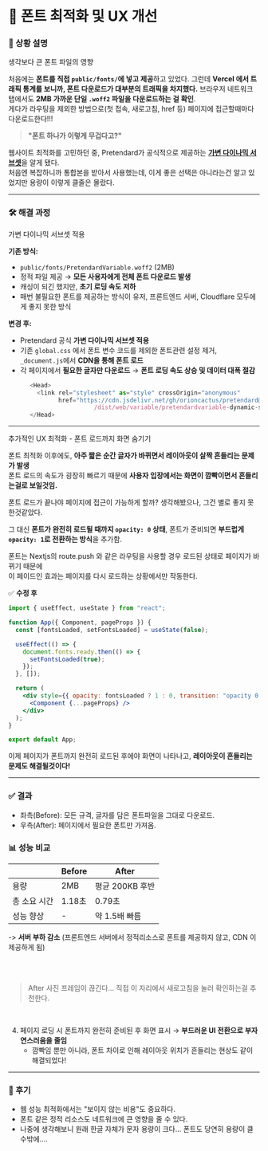 
# 🚀 폰트 최적화 및 UX 개선

### 📝 상황 설명

생각보다 큰 폰트 파일의 영향

처음에는 **폰트를 직접 `public/fonts/`에 넣고 제공**하고 있었다.
그런데 **Vercel 에서 트래픽 통계를 보니까, 폰트 다운로드가 대부분의 트래픽을 차지했다.**
브라우저 네트워크 탭에서도 **2MB 가까운 단일 `.woff2` 파일을 다운로드하는 걸 확인**.<br/>
게다가 라우팅을 제외한 방법으로(첫 접속, 새로고침, href 등) <span className="text-red-500 font-semibold">페이지에  접근할때마다</span> 다운로드한다!!!

>  **"폰트 하나가 이렇게 무겁다고?"**

웹사이트 최적화를 고민하던 중, Pretendard가 공식적으로 제공하는 [**가변 다이나믹 서브셋**](https://github.com/orioncactus/pretendard?tab=readme-ov-file#%EA%B0%80%EB%B3%80-%EB%8B%A4%EC%9D%B4%EB%82%98%EB%AF%B9-%EC%84%9C%EB%B8%8C%EC%85%8B)을 알게 됐다.<br/>
처음엔 복잡하니까 통합본을 받아서 사용했는데, 이게 좋은 선택은 아니라는건 알고 있었지만 용량이 이렇게 클줄은 몰랐다.<br/>

---

### 🛠️ 해결 과정
가변 다이나믹 서브셋 적용

**기존 방식:**
- `public/fonts/PretendardVariable.woff2` (2MB)
- 정적 파일 제공 → **모든 사용자에게 전체 폰트 다운로드 발생**
- 캐싱이 되긴 했지만, **초기 로딩 속도 저하**
- 매번 불필요한 폰트를 제공하는 방식이 유저, 프론트엔드 서버, Cloudflare 모두에게 좋지 못한 방식

**변경 후:**
- Pretendard 공식 **가변 다이나믹 서브셋 적용**
- 기존 `global.css` 에서 폰트 변수 코드를 제외한 폰트관련 설정 제거, `_document.js`에서 **CDN을 통해 폰트 로드**
- 각 페이지에서 **필요한 글자만 다운로드** → **폰트 로딩 속도 상승 및 데이터 대폭 절감**

```js filename="_document.js"
      <Head>
        <link rel="stylesheet" as="style" crossOrigin="anonymous"
              href="https://cdn.jsdelivr.net/gh/orioncactus/pretendard@v1.3.9
                        /dist/web/variable/pretendardvariable-dynamic-subset.min.css"/>
      </Head>
```

---

<span className="text-xl font-semibold">추가적인 UX 최적화</span> - 폰트 로드까지 화면 숨기기

폰트 최적화 이후에도, **아주 짧은 순간 글자가 바뀌면서 레이아웃이 살짝 흔들리는 문제가 발생**<br/>
폰트 로드의 속도가 굉장히 빠르기 때문에 **사용자 입장에서는 화면이 깜빡이면서 흔들리는걸로 보일것임.**

폰트 로드가 끝나야 페이지에 접근이 가능하게 할까? 생각해봤으나, 그건 별로 좋지 못한것같았다.

그 대신 **폰트가 완전히 로드될 때까지 `opacity: 0` 상태**,
폰트가 준비되면 **부드럽게 `opacity: 1`로 전환하는 방식**을 추가함.

폰트는 Nextjs의 route.push 와 같은 라우팅을 사용할 경우 로드된 상태로 페이지가 바뀌기 때문에<br/>이 페이드인 효과는 페이지를 다시 로드하는 상황에서만 작동한다.


✅ **수정 후**
```jsx filename="_app.jsx"
import { useEffect, useState } from "react";

function App({ Component, pageProps }) {
  const [fontsLoaded, setFontsLoaded] = useState(false);

  useEffect(() => {
    document.fonts.ready.then(() => {
      setFontsLoaded(true);
    });
  }, []);

  return (
    <div style={{ opacity: fontsLoaded ? 1 : 0, transition: "opacity 0.3s ease-in-out" }}>
      <Component {...pageProps} />
    </div>
  );
}

export default App;
```

 이제 페이지가 폰트까지 완전히 로드된 후에야 화면이 나타나고, **레이아웃이 흔들리는 문제도 해결될것이다!**

---

### ✅ 결과

<BeforeAfter
    beforeSrc={fontSizeBefore}
    afterSrc={fontSizeAfter}
    beforeAlt="Before"
    afterAlt="After"
/>

   - 좌측(Before): 모든 규격, 글자를 담은 폰트파일을 그대로 다운로드.
   - 우측(After): 페이지에서 필요한 폰트만 가져옴.

### 📊 성능 비교

|  | **Before** | **After** |
| --- | --- | --- |
| 용량 | 2MB | 평균 200KB 후반 |
| 총 소요 시간 | 1.18초 | 0.79초 |
| 성능 향상 | - | 약 1.5배 빠름 |

-> **서버 부하 감소** (프론트엔드 서버에서 정적리소스로 폰트를 제공하지 않고, CDN 이 제공하게 됨)

<br/>
<br/>

<BeforeAfter
    beforeSrc={fontUXBefore}
    afterSrc={fontUXAfter}
    beforeAlt="Before"
    afterAlt="After"
/>
> After 사진 프레임이 끊긴다... 직접 이 자리에서 새로고침을 눌러 확인하는걸 추천한다.
<br/>

4. 페이지 로딩 시 폰트까지 완전히 준비된 후 화면 표시 → **부드러운 UI 전환으로 부자연스러움을 줄임**
    - 깜빡임 뿐만 아니라, 폰트 차이로 인해 레이아웃 위치가 흔들리는 현상도 같이 해결되었다!


---

### 💬 후기
- 웹 성능 최적화에서는 "보이지 않는 비용"도 중요하다.
- 폰트 같은 정적 리소스도 네트워크에 큰 영향을 줄 수 있다.
- 나중에 생각해보니 원래 한글 자체가 문자 용량이 크다... 폰트도 당연히 용량이 클수밖에....